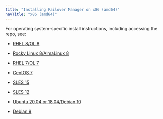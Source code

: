 ```yaml
---
title: "Installing Failover Manager on x86 (amd64)"
navTitle: "x86 (amd64)"
---
```


For operating system-specific install instructions, including accessing the repo, see:

  - [RHEL 8/OL 8](01_efm4_rhel_8_x86)

  - [Rocky Linux 8/AlmaLinux 8](02_efm4_other_linux8_x86)
  - [RHEL 7/OL 7](03_efm4_rhel7_x86)
  - [CentOS 7](04_efm4_centos7_x86)
  - [SLES 15](05_efm4_sles15_x86)
  - [SLES 12](06_efm4_sles12_x86)
  - [Ubuntu 20.04 or 18.04/Debian 10](07_efm4_ubuntu18_20_deb10_x8)
  - [Debian 9](08_efm4_deb9_x86)

